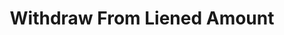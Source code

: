 ---
title: Withdraw From Liened Amount
openapi: 'POST /savingsaccounts/{savingsId}/lien/withdraw/{lienId}'
---